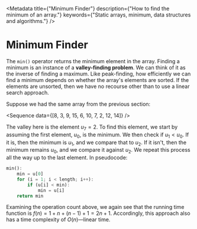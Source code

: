 
<Metadata
	title={"Minimum Finder"}
	description={"How to find the minimum of an array."}
	keywords={"Static arrays, minimum, data structures and algorithms."}
/>

# Minimum Finder

The `min()` operator returns the minimum element in the array. Finding a
minimum is an instance of a **valley-finding problem**. We can think of it
as the inverse of finding a maximum. Like peak-finding, how efficiently we
can find a minimum depends on whether the array's elements are sorted. If
the elements are unsorted, then we have no recourse other than to use a
linear search approach.

Suppose we had the same array from the previous section:

<Sequence data={[8, 3, 9, 15, 6, 10, 7, 2, 12, 14]} />

The valley here is the element ${u_7 = 2.}$ To find this element, we start
by assuming the first element, ${u_0,}$ is the minimum. We then check if
${u_1 < u_0.}$ If it is, then the minimum is ${u_1,}$ and we compare that
to ${u_2.}$ If it isn't, then the minimum remains ${u_0,}$ and we compare
it against ${u_2.}$ We repeat this process all the way up to the last
element. In pseudocode:

```rust
min():
	min = u[0]
	for (i = 1; i < length; i++):
		if (u[i] < min):
			min = u[i]
	return min
```

Examining the operation count above, we again see that the running time
function is ${f(n) = 1 + n + (n - 1) + 1 = 2n + 1.}$ Accordingly, this
approach also has a time complexity of ${O(n)}$—linear time.

